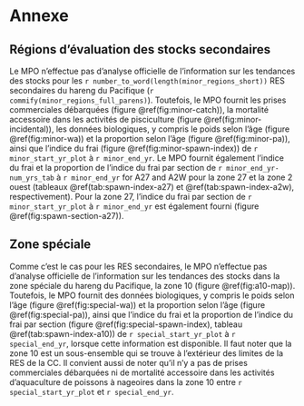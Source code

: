 # Annexe\label{sec:app}

## Régions d’évaluation des stocks secondaires \label{sec:app-minor}

Le MPO n’effectue pas d’analyse officielle de l’information sur les tendances des stocks pour les `r number_to_word(length(minor_regions_short))` RES secondaires du hareng du Pacifique (`r commify(minor_regions_full_parens)`). Toutefois, le MPO fournit les prises commerciales débarquées (figure \@ref(fig:minor-catch)), la mortalité accessoire dans les activités de pisciculture (figure \@ref(fig:minor-incidental)), les données biologiques, y compris le poids selon l’âge (figure \@ref(fig:minor-wa)) et la proportion selon l’âge (figure \@ref(fig:minor-pa)), ainsi que l’indice du frai (figure \@ref(fig:minor-spawn-index)) de `r minor_start_yr_plot` à `r minor_end_yr`.
Le MPO fournit également l’indice du frai et la proportion de l’indice du frai par section de `r minor_end_yr-num_yrs_tab` à `r minor_end_yr` for A27 and A2W pour la zone 27 et la zone 2 ouest (tableaux \@ref(tab:spawn-index-a27) et \@ref(tab:spawn-index-a2w), respectivement). Pour la zone 27, l’indice du frai par section de `r minor_start_yr_plot` à `r minor_end_yr` est également fourni (figure \@ref(fig:spawn-section-a27)).

## Zone spéciale\label{sec:app-special}

Comme c’est le cas pour les RES secondaires, le MPO n’effectue pas d’analyse officielle de l’information sur les tendances des stocks dans la zone spéciale du hareng du Pacifique, la zone 10 (figure \@ref(fig:a10-map)). Toutefois, le MPO fournit des données biologiques, y compris le poids selon l’âge (figure \@ref(fig:special-wa)) et la proportion selon l’âge (figure \@ref(fig:special-pa)), ainsi que l’indice du frai et la proportion de l’indice du frai par section (figure \@ref(fig:special-spawn-index), tableau \@ref(tab:spawn-index-a10)) de `r special_start_yr_plot` à `r special_end_yr`, lorsque cette information est disponible. Il faut noter que la zone 10 est un sous-ensemble qui se trouve à l’extérieur des limites de la RES de la CC. Il convient aussi de noter qu’il n’y a pas de prises commerciales débarquées ni de mortalité accessoire dans les activités d’aquaculture de poissons à nageoires dans la zone 10 entre `r special_start_yr_plot` et `r special_end_yr`.
